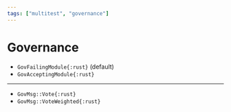 ```yaml
---
tags: ["multitest", "governance"]
---
```


# Governance

- `GovFailingModule{:rust}` (default)
- `GovAcceptingModule{:rust}`

---

- `GovMsg::Vote{:rust}`
- `GovMsg::VoteWeighted{:rust}`
